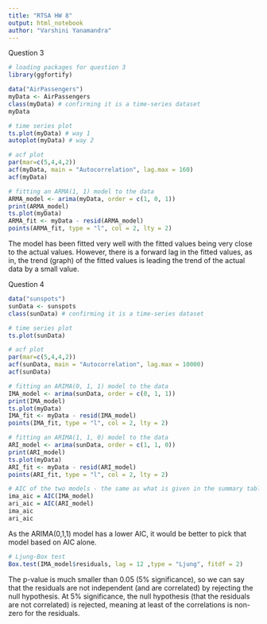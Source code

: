 ```yaml
---
title: "RTSA HW 8"
output: html_notebook
author: "Varshini Yanamandra"
---
```

Question 3

```r
# loading packages for question 3
library(ggfortify)
```
```r
data("AirPassengers")
myData <- AirPassengers
class(myData) # confirming it is a time-series dataset
myData
```
```r
# time series plot
ts.plot(myData) # way 1
autoplot(myData) # way 2
```
```r
# acf plot
par(mar=c(5,4,4,2))
acf(myData, main = "Autocorrelation", lag.max = 160)
acf(myData)
```
```r
# fitting an ARMA(1, 1) model to the data
ARMA_model <- arima(myData, order = c(1, 0, 1))
print(ARMA_model)
ts.plot(myData)
ARMA_fit <- myData - resid(ARMA_model)
points(ARMA_fit, type = "l", col = 2, lty = 2)
```
The model has been fitted very well with the fitted values being very close to the actual values. However, there is a forward lag in the fitted values, as in, the trend (graph) of the fitted values is leading the trend of the actual data by a small value.

Question 4

```r
data("sunspots")
sunData <- sunspots
class(sunData) # confirming it is a time-series dataset
```
```r
# time series plot
ts.plot(sunData)
```
```r
# acf plot
par(mar=c(5,4,4,2))
acf(sunData, main = "Autocorrelation", lag.max = 10000)
acf(sunData)
```
```r
# fitting an ARIMA(0, 1, 1) model to the data
IMA_model <- arima(sunData, order = c(0, 1, 1))
print(IMA_model)
ts.plot(myData)
IMA_fit <- myData - resid(IMA_model)
points(IMA_fit, type = "l", col = 2, lty = 2)
```
```r
# fitting an ARIMA(1, 1, 0) model to the data
ARI_model <- arima(sunData, order = c(1, 1, 0))
print(ARI_model)
ts.plot(myData)
ARI_fit <- myData - resid(ARI_model)
points(ARI_fit, type = "l", col = 2, lty = 2)
```
```r
# AIC of the two models - the same as what is given in the summary tables for the models
ima_aic = AIC(IMA_model)
ari_aic = AIC(ARI_model)
ima_aic
ari_aic
```
As the ARIMA(0,1,1) model has a lower AIC, it would be better to pick that model based on AIC alone.
```r
# Ljung-Box test
Box.test(IMA_model$residuals, lag = 12 ,type = "Ljung", fitdf = 2)
```
The p-value is much smaller than 0.05 (5% significance), so we can say that the residuals are not independent (and are correlated) by rejecting the null hypothesis.
At 5% significance, the null hypothesis (that the residuals are not correlated) is rejected, meaning at least of the correlations is non-zero for the residuals.
